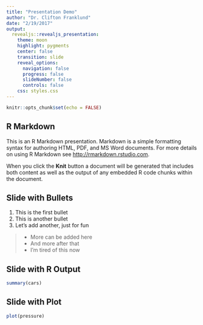 ```yaml
---
title: "Presentation Demo"
author: "Dr. Clifton Franklund"
date: "2/19/2017"
output:
  revealjs::revealjs_presentation:
    theme: moon
    highlight: pygments
    center: false
    transition: slide
    reveal_options:
      navigation: false
      progress: false
      slideNumber: false
      controls: false
    css: styles.css
---
```


```r
knitr::opts_chunk$set(echo = FALSE)
```

## R Markdown

This is an R Markdown presentation. Markdown is a simple formatting syntax for authoring HTML, PDF, and MS Word documents. For more details on using R Markdown see <http://rmarkdown.rstudio.com>.

When you click the **Knit** button a document will be generated that includes both content as well as the output of any embedded R code chunks within the document.

## Slide with Bullets
<div id="left">
1. This is the first bullet
1. This is another bullet
1. Let's add another, just for fun
</div>
<div id="right">
>- More can be added here
>- And more after that
>- I'm tired of this now
</div>
## Slide with R Output

```r
summary(cars)
```

## Slide with Plot

```r
plot(pressure)
```

